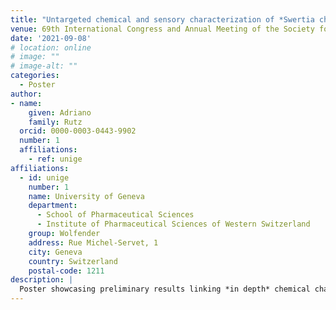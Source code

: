 ```yaml
---
title: "Untargeted chemical and sensory characterization of *Swertia chirayita*: a bitter case study"
venue: 69th International Congress and Annual Meeting of the Society for Medicinal Plant and Natural Product Research
date: '2021-09-08'
# location: online
# image: ""
# image-alt: ""
categories:
  - Poster
author: 
- name: 
    given: Adriano 
    family: Rutz
  orcid: 0000-0003-0443-9902
  number: 1
  affiliations:
    - ref: unige
affiliations:
  - id: unige
    number: 1
    name: University of Geneva
    department: 
      - School of Pharmaceutical Sciences
      - Institute of Pharmaceutical Sciences of Western Switzerland
    group: Wolfender
    address: Rue Michel-Servet, 1
    city: Geneva
    country: Switzerland
    postal-code: 1211
description: |
  Poster showcasing preliminary results linking *in depth* chemical characterization to sensory properties of complex plant extracts.
---
```


